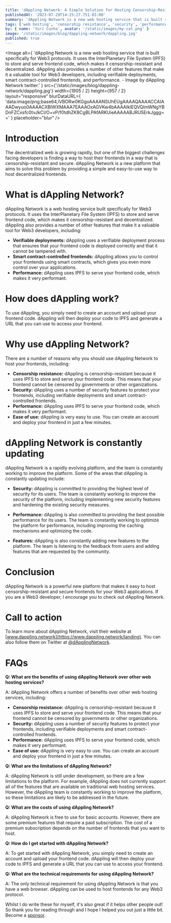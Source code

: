 ```yaml
---
title: 'dAppling Network: A Simple Solution for Hosting Censorship-Resistant Web3 Frontends'
publishedAt: '2023-07-29T14:25:27.751-03:00'
summary: 'dAppling Network is a new web hosting service that is built specifically for Web3 protocols. It uses the InterPlanetary File System (IPFS) to store and serve frontend code, which makes it censorship-resistant and decentralized. dAppling also provides a number of other features that make it a valuable tool for Web3 developers, including verifiable deployments, smart contract-controlled frontends, and performance.'
tags: ['web hosting', 'censorship resistance', 'security', 'performance']
by: { name: 'Yuri Cunha', avatar: '/static/images/my-cat.png' }
image: '/static/images/blog/dappling-network/dappling.jpg'
published: true
---
```


<Image
  alt={
    'dAppling Network is a new web hosting service that is built specifically for Web3 protocols. It uses the InterPlanetary File System (IPFS) to store and serve frontend code, which makes it censorship-resistant and decentralized. dAppling also provides a number of other features that make it a valuable tool for Web3 developers, including verifiable deployments, smart contract-controlled frontends, and performance. - Image by dAppling Network twitter.'
  }
  src={'/static/images/blog/dappling-network/dappling.jpg'}
  width={1905 / 2}
  height={957 / 2}
  layout="responsive"
  blurDataURL={
    'data:image/png;base64,iVBORw0KGgoAAAANSUhEUgAAAAQAAAACCAIAAADwyuo0AAAACXBIWXMAAA7EAAAOxAGVKw4bAAAAIklEQVQImWNgYBDnFZCxsfc0tvJkCI/O+vP/f0tdhZK8CgBLPAfARKUieAAAAABJRU5ErkJggg=='
  }
  placeholder="blur"
/>

# Introduction

The decentralized web is growing rapidly, but one of the biggest challenges facing developers is finding a way to host their frontends in a way that is censorship-resistant and secure. dAppling Network is a new platform that aims to solve this problem by providing a simple and easy-to-use way to host decentralized frontends.

# What is dAppling Network?

dAppling Network is a web hosting service built specifically for Web3 protocols. It uses the InterPlanetary File System (IPFS) to store and serve frontend code, which makes it censorship-resistant and decentralized. dAppling also provides a number of other features that make it a valuable tool for Web3 developers, including:

- **Verifiable deployments:** dAppling uses a verifiable deployment process that ensures that your frontend code is deployed correctly and that it cannot be tampered with.
- **Smart contract-controlled frontends:** dAppling allows you to control your frontends using smart contracts, which gives you even more control over your applications.
- **Performance:** dAppling uses IPFS to serve your frontend code, which makes it very performant.

# How does dAppling work?

To use dAppling, you simply need to create an account and upload your frontend code. dAppling will then deploy your code to IPFS and generate a URL that you can use to access your frontend.

# Why use dAppling Network?

There are a number of reasons why you should use dAppling Network to host your frontends, including:

- **Censorship resistance:** dAppling is censorship-resistant because it uses IPFS to store and serve your frontend code. This means that your frontend cannot be censored by governments or other organizations.
- **Security:** dAppling uses a number of security features to protect your frontends, including verifiable deployments and smart contract-controlled frontends.
- **Performance:** dAppling uses IPFS to serve your frontend code, which makes it very performant.
- **Ease of use:** dAppling is very easy to use. You can create an account and deploy your frontend in just a few minutes.

# dAppling Network is constantly updating

dAppling Network is a rapidly evolving platform, and the team is constantly working to improve the platform. Some of the areas that dAppling is constantly updating include:

- **Security:** dAppling is committed to providing the highest level of security for its users. The team is constantly working to improve the security of the platform, including implementing new security features and hardening the existing security measures.

- **Performance:** dAppling is also committed to providing the best possible performance for its users. The team is constantly working to optimize the platform for performance, including improving the caching mechanisms and optimizing the code.

- **Features:** dAppling is also constantly adding new features to the platform. The team is listening to the feedback from users and adding features that are requested by the community.

# Conclusion

dAppling Network is a powerful new platform that makes it easy to host censorship-resistant and secure frontends for your Web3 applications. If you are a Web3 developer, I encourage you to check out dAppling Network.

# Call to action

To learn more about dAppling Network, visit their website at [www.dappling.network](https://www.dappling.network/landing). You can also follow them on Twitter at [@dApplingNetwork](https://twitter.com/dApplingNetwork).

# FAQs

**Q: What are the benefits of using dAppling Network over other web hosting services?**

A: dAppling Network offers a number of benefits over other web hosting services, including:

- **Censorship resistance:** dAppling is censorship-resistant because it uses IPFS to store and serve your frontend code. This means that your frontend cannot be censored by governments or other organizations.
- **Security:** dAppling uses a number of security features to protect your frontends, including verifiable deployments and smart contract-controlled frontends.
- **Performance:** dAppling uses IPFS to serve your frontend code, which makes it very performant.
- **Ease of use:** dAppling is very easy to use. You can create an account and deploy your frontend in just a few minutes.

**Q: What are the limitations of dAppling Network?**

A: dAppling Network is still under development, so there are a few limitations to the platform. For example, dAppling does not currently support all of the features that are available on traditional web hosting services. However, the dAppling team is constantly working to improve the platform, so these limitations are likely to be addressed in the future.

**Q: What are the costs of using dAppling Network?**

A: dAppling Network is free to use for basic accounts. However, there are some premium features that require a paid subscription. The cost of a premium subscription depends on the number of frontends that you want to host.

**Q: How do I get started with dAppling Network?**

A: To get started with dAppling Network, you simply need to create an account and upload your frontend code. dAppling will then deploy your code to IPFS and generate a URL that you can use to access your frontend.

**Q: What are the technical requirements for using dAppling Network?**

A: The only technical requirement for using dAppling Network is that you have a web browser. dAppling can be used to host frontends for any Web3 protocol.

<Aside type={'positive'} title={'Thank you very much for reading!'}>
  Whilst I do write these for myself, it's also great if it helps other people
  out! So thank you for reading through and I hope I helped you out just a
  little bit. Become a
  <a href="https://github.com/sponsors/isyuricunha"> sponsor</a>.
</Aside>

